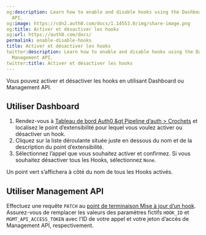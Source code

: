 ```yaml
---
og:description: Learn how to enable and disable hooks using the Dashboard  and Management
  API.
og:image: https://cdn2.auth0.com/docs/1.14553.0/img/share-image.png
og:title: Activer et désactiver les hooks
og:url: https://auth0.com/docs/
permalink: enable-disable-hooks
title: Activer et désactiver les hooks
twitter:description: Learn how to enable and disable hooks using the Dashboard  and
  Management API.
twitter:title: Activer et désactiver les hooks
---
```






Vous pouvez activer et désactiver les hooks en utilisant Dashboard ou Management API.





## Utiliser Dashboard

1. Rendez-vous à [Tableau de bord Auth0 &gt Pipeline d’auth > Crochets](%24%7Bmanage_url%7D/) et localisez le point d’extensibilité pour lequel vous voulez activer ou désactiver un hook.
2. Cliquez sur la liste déroulante située juste en dessous du nom et de la description du point d’extensibilité.
3. Sélectionnez l’appel que vous souhaitez activer et confirmez. Si vous souhaitez désactiver tous les Hooks, sélectionnez `None`.

Un point vert s’affichera à côté du nom de tous les Hooks activés.

## Utiliser Management API

Effectuez une requête `PATCH` au [point de terminaison Mise à jour d’un hook](/api/management/v2/#!/Hooks/patch_hooks_by_id). Assurez-vous de remplacer les valeurs des paramètres fictifs `HOOK_ID` et `MGMT_API_ACCESS_TOKEN` avec l’ID de votre appel et votre jeton d’accès de Management API, respectivement.